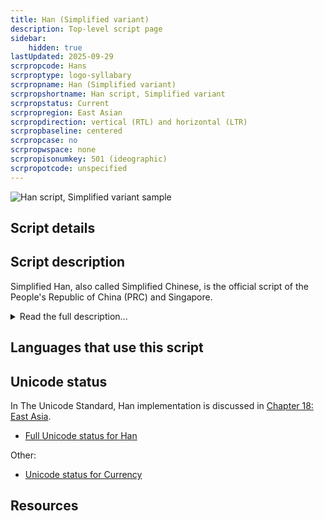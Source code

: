 ```yaml
---
title: Han (Simplified variant)
description: Top-level script page
sidebar:
    hidden: true
lastUpdated: 2025-09-29
scrpropcode: Hans
scrproptype: logo-syllabary
scrpropname: Han (Simplified variant)
scrpropshortname: Han script, Simplified variant
scrpropstatus: Current
scrpropregion: East Asian
scrpropdirection: vertical (RTL) and horizontal (LTR)
scrpropbaseline: centered
scrpropcase: no
scrpropwspace: none
scrpropisonumkey: 501 (ideographic)
scrpropotcode: unspecified
---
```



![Han script, Simplified variant sample](../images/hans-sample.png "From the Universal Declaration of Human Rights in Mandarin Chinese.")

## Script details

<ScriptDetails />

## Script description

Simplified Han, also called Simplified Chinese, is the official script of the People's Republic of China (PRC) and Singapore.

<details>
<summary>Read the full description...</summary>It is used for writing the varieties of the Chinese language spoken in these places. There is some debate as to whether varieties of Chinese (many of which are mutually unintelligible) should be classified as separate languages or dialects of a single language. Speakers of Chinese tend to perceive them as dialects, but some linguists consider this identification to be inappropriate. Given the high level of internal variation in the spoken language, it is the written form which has provided a means for unifying Chinese culture, as the same characters are used for representing the same concepts across dialects/languages. There are two styles of Chinese characters; traditional and simplified. The traditional form has been used since the 5th century AD, and the simplified form is generally associated with the formation of the PRC in 1949, who introduced the script in an effort to increase literacy, although some non-standard simplified forms existed long before this time.

The simplified forms of characters were created by modifying the traditional forms so that complex components of some characters were omitted entirely or replaced by a simpler component. Some traditional characters were replaced in print by their cursive equivalents, which tend to be visually simpler. Occasionally, less complex ancient forms of a character were adopted in place of the standard traditional form. Many simplified characters do not bear any immediate resemblance to their traditional equivalents unless the reader knows what modifications were applied. Some traditional forms were not modified at all so are the same in both scripts.

There is a problem of underdifferentiation in Simplified Han writing; reducing the number of strokes makes characters easier to write, but also reduces their distinctness for the reader by the same measure. Some words which were previously represented by distinct characters are now all represented by a single character and it must be determined from the context which interpretation is intended.

The exact number of Simplified Han characters varies from source to source, in part because the number is always growing as new words are added to the lexicon. A competent grasp of approximately 2,500 characters is considered by educators to be essential for basic reading and writing skills, and about 5,200 characters are estimated to account for over 99% of the characters in use. The _Xīnhuá zìdiăn_ (New China Character Dictionary) lists 8,075 characters. The canonical order of signs arranges them according to semantic classifications ranging from specific to general; signs related to mankind, minerals, height etc.

Simplified Han can be written vertically or horizontally, but modern texts are almost always written in horizontal lines from left-to-right. In some cases, particularly where Simplified Han is used alongside a right-to-left script, for example in a bilingual Chinese-Arabic dictionary, the Han characters may also be written from right to left. Vertical text alignment is often used on signposts which are longer than they are wide, as well as for aesthetic purposes, and is always used in calligraphic texts.

The adoption of Simplified Han characters has been controversial; supporters praise the script for its simplicity and claim that it is easier to learn, although there is no empirical evidence to suggest that the increase in China's literacy rate has been due to the simplified script as opposed to financial investment in education. Critics claim that there was a propaganda motive in disseminating the simpler characters; the Chinese Communist Cultural Revolution perceived anything "old" or "traditional" to be hampering progression, and some of the ways in which some characters were modified have been criticized for subtly trying to mold people's thinking. There is also some criticism of the government for disregarding the traditional characters which were viewed by some as representative of centuries of Chinese culture.
</details>

## Languages that use this script

<WsList script='Hans' wsMax='5' />

## Unicode status

In The Unicode Standard, Han implementation is discussed in [Chapter 18: East Asia](https://www.unicode.org/versions/latest/core-spec/chapter-18/#G29086).

- [Full Unicode status for Han](/scrlang/unicode/hani-unicode)


Other:

- [Unicode status for Currency](/scrlang/unicode/x-currency-unicode)


## Resources

<ScriptResources detailSummary='seemore' />

